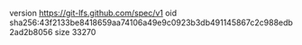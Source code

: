 version https://git-lfs.github.com/spec/v1
oid sha256:43f2133be8418659aa74106a49e9c0923b3db491145867c2c988edb2ad2b8056
size 33270
